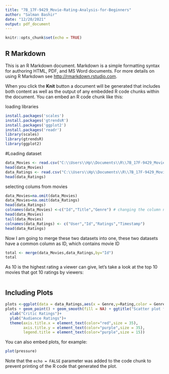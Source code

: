 ```yaml
---
title: "7B_17F-9429_Movie-Rating-Analysis-for-Beginners"
author: "Salman Bashir"
date: "12/20/2021"
output: pdf_document
---
```


```r
knitr::opts_chunk$set(echo = TRUE)
```

## R Markdown

This is an R Markdown document. Markdown is a simple formatting syntax for authoring HTML, PDF, and MS Word documents. For more details on using R Markdown see <http://rmarkdown.rstudio.com>.

When you click the **Knit** button a document will be generated that includes both content as well as the output of any embedded R code chunks within the document. You can embed an R code chunk like this:

loading libraries
```r
install.packages('scales')
install.packages('gtrendsR')
install.packages('ggplot2')
install.packages('readr')
library(scales)
library(gtrendsR)
library(ggplot2)

```
#Loading dataset
```r
data_Movies <- read.csv("C:\\Users\\Hp\\Documents\\R\\7B_17F-9429_Movie-Rating-Analysis-for-Beginners\\movies.csv")
head(data_Movies)
data_Ratings <- read.csv("C:\\Users\\Hp\\Documents\\R\\7B_17F-9429_Movie-Rating-Analysis-for-Beginners\\ratings.csv")
head(data_Ratings)

```
selecting colums from movies

```r
data_Movies=na.omit(data_Movies)
data_Movies=na.omit(data_Ratings)
head(data_Ratings)
colnames(data_Movies) <-c("Id","Title","Genre") # changing the column names as suitable
head(data_Movies)
tail(data_Movies)
colnames(data_Ratings) <- c("User","Id","Ratings","Timestamp")
head(data_Ratings)
```
Now I am going to merge these two datasets into one, these two datasets have a common column as ID, which contains movie ID
```r
total <- merge(data_Movies,data_Ratings,by="Id")
total
```
As 10 is the highest rating a viewer can give, let’s take a look at the top 10 movies that got 10 ratings by viewers:

```r

```

## Including Plots

```r

plots <-ggplot(data = data_Ratings,aes(x = Genre,y=Rating,color = Genre))
plots + geom_point() + geom_smooth(fill = NA) + ggtitle("Scatter plot for Genre  V/S  rating")+ 
  xlab("Critic Ratings")+
  ylab("Audience Ratings")+
  theme(axis.title.x = element_text(color="red",size = 35),
        axis.title.y = element_text(color="purple",size = 35),
        legend.title = element_text(color="purple",size = 15))
```
You can also embed plots, for example:

```r
plot(pressure)
```

Note that the `echo = FALSE` parameter was added to the code chunk to prevent printing of the R code that generated the plot.
